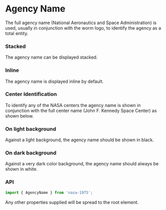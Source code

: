 
<Meta title="Agency Name" component={AgencyName} />

# Agency Name

The full agency name (National Aeronautics and Space Administration) is used, usually in conjunction
with the worm logo, to identify the agency as a total entity.

<div style={{ margin: '3rem 0' }}>
    <AgencyName size="xl" style={{ marginBottom: '2rem' }} />
    <AgencyName size="lg" style={{ marginBottom: '2rem' }} />
    <AgencyName size="md" style={{ marginBottom: '2rem' }} />
</div>

### Stacked

The agency name can be displayed stacked.

<StoryContainer>
    <AgencyName size="md" stacked />
</StoryContainer>

### Inline

The agency name is displayed inline by default.

<StoryContainer>
    <AgencyName size="md" />
</StoryContainer>

### Center Identification

To identify any of the NASA centers the agency name is shown in conjunction with the full center
name (John F. Kennedy Space Center) as shown below.

<StoryContainer>
    <AgencyName size="md" centerName="John F. Kennedy Space Center" />
</StoryContainer>

### On light background

Against a light background, the agency name should be shown in black.

<StoryContainer>
    <AgencyName size="md" centerName="John F. Kennedy Space Center" />
</StoryContainer>

### On dark background

Against a very dark color background, the agency name should always be shown in white.

<StoryContainer background="dark">
    <AgencyName size="md" centerName="John F. Kennedy Space Center" theme="light" />
</StoryContainer>

### API

```javascript
import { AgencyName } from 'nasa-1975';
```

<Props of={AgencyName} />

Any other properties supplied will be spread to the root element.
